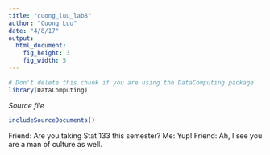 ```yaml
---
title: "cuong_luu_lab8"
author: "Cuong Luu"
date: "4/8/17"
output: 
  html_document:
    fig_height: 3
    fig_width: 5
---
```

<!-- Don't edit in between this line and the one below -->
```r
# Don't delete this chunk if you are using the DataComputing package
library(DataComputing)
```
*Source file* 
```r
includeSourceDocuments()
```
<!-- Don't edit the material above this line -->

Friend: Are you taking Stat 133 this semester?
Me: Yup!
Friend: Ah, I see you are a man of culture as well.
